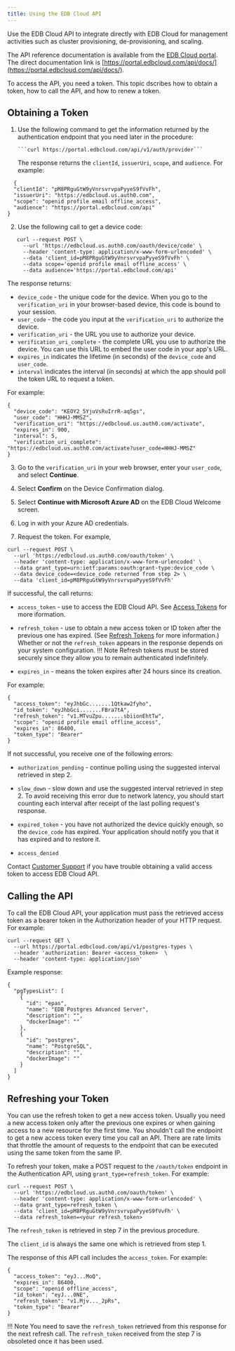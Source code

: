 ```yaml
---
title: Using the EDB Cloud API
---
```


Use the EDB Cloud API to integrate directly with EDB Cloud for management activities such as cluster provisioning, de-provisioning, and scaling.

The API reference documentation is available from the [EDB Cloud portal](https://portal.edbcloud.com). The direct documentation link is [https://portal.edbcloud.com/api/docs/](https://portal.edbcloud.com/api/docs/).

To access the API, you need a token. This topic dscribes how to obtain a token, how to call the API, and how to renew a token.

## Obtaining a Token

1. Use the following command to get the information returned by the authentication endpoint that you need later in the procedure:

       ```curl https://portal.edbcloud.com/api/v1/auth/provider```
    
    The response returns the `clientId`, `issuerUri`, `scope`, and `audience`. For example:
```
  {
  "clientId": "pM8PRguGtW9yVnrsvrvpaPyyeS9fVvFh",
  "issuerUri": "https://edbcloud.us.auth0.com",
  "scope": "openid profile email offline_access",
  "audience": "https://portal.edbcloud.com/api"
}
```


2. Use the following call to get a device code: 
```
   curl --request POST \
     --url 'https://edbcloud.us.auth0.com/oauth/device/code' \
     --header 'content-type: application/x-www-form-urlencoded' \
     --data 'client_id=pM8PRguGtW9yVnrsvrvpaPyyeS9fVvFh' \
     --data scope='openid profile email offline_access' \
     --data audience='https://portal.edbcloud.com/api'
```

The response returns:

- `device_code` - the unique code for the device. When you go to the `verification_uri` in your browser-based device, this code is bound to your session.
- `user_code` - the code you input at the `verification_uri` to authorize the device.
- `verification_uri` - the URL you use to authorize your device.
- `verification_uri_complete` - the complete URL you use to authorize the device. You can use this URL to embed the user code in your app's URL.
- `expires_in` indicates the lifetime (in seconds) of the `device_code` and `user_code`.
- `interval` indicates the interval (in seconds) at which the app should poll the token URL to request a token.

For example: 
```
{
  "device_code": "KEOY2_5YjuVsRuIrrR-aq5gs",
  "user_code": "HHHJ-MMSZ",
  "verification_uri": "https://edbcloud.us.auth0.com/activate",
  "expires_in": 900,
  "interval": 5,
  "verification_uri_complete": "https://edbcloud.us.auth0.com/activate?user_code=HHHJ-MMSZ"
}
```


3. Go to the `verification_uri` in your web browser, enter your `user_code`, and select **Continue**.

4. Select **Confirm** on the Device Confirmation dialog.

5. Select **Continue with Microsoft Azure AD** on the EDB Cloud Welcome screen.

6. Log in with your Azure AD credentials.

7. Request the token. For example, 
```
curl --request POST \
  --url 'https://edbcloud.us.auth0.com/oauth/token' \
  --header 'content-type: application/x-www-form-urlencoded' \
  --data grant_type=urn:ietf:params:oauth:grant-type:device_code \
  --data device_code=<device_code returned from step 2> \
  --data 'client_id=pM8PRguGtW9yVnrsvrvpaPyyeS9fVvFh'
```
If successful, the call returns:
- `access_token` - use to access the EDB Cloud API. See [Access Tokens](https://auth0.com/docs/tokens/access-tokens) for more iformation.

- `refresh_token` - use to obtain a new access token or ID token after the previous one has expired. (See [Refresh Tokens](https://auth0.com/docs/tokens/refresh-tokens) for more information.) Whether or not the `refresh_token` appears in the response depends on your system configuration.
!!! Note
    Refresh tokens must be stored securely since they allow you to remain authenticated indefinitely. 
- `expires_in` - means the token expires after 24 hours since its creation.

For example:
```
{
  "access_token": "eyJhbGc.......1Qtkaw2fyho",
  "id_token": "eyJhbGci.......FBra7tA",
  "refresh_token": "v1.MTvuZpu.......sbiionEhtTw",
  "scope": "openid profile email offline_access",
  "expires_in": 86400,
  "token_type": "Bearer"
}
```


If not successful, you receive one of the following errors:
- `authorization_pending` - continue polling using the suggested interval retrieved in step 2.

- `slow_down` - slow down and use the suggested interval retrieved in step 2. To avoid receiving this error due to network latency, you should start counting each interval after receipt of the last polling request's response.
- `expired_token` - you have not authorized the device quickly enough, so the `device_code` has expired. Your application should notify you that it has expired and to restore it.
- `access_denied` 

Contact [Customer Support](../overview/06_support) if you have trouble obtaining a valid access token to access EDB Cloud API. 

## Calling the API

To call the EDB Cloud API, your application must pass the retrieved access token as a bearer token in the Authorization header of your HTTP request. For example: 

```
curl --request GET \
  --url https://portal.edbcloud.com/api/v1/postgres-types \
  --header 'authorization: Bearer <access_token>  \
  --header 'content-type: application/json'
```

Example response:
```
{
  "pgTypesList": [
    {
      "id": "epas",
      "name": "EDB Postgres Advanced Server",
      "description": "",
      "dockerImage": ""
    },
    {
      "id": "postgres",
      "name": "PostgreSQL",
      "description": "",
      "dockerImage": ""
    }
  ]
}
```


## Refreshing your Token

You can use the refresh token to get a new access token. Usually you need a new access token only after the previous one expires or when gaining access to a new resource for the first time. You shouldn't call the endpoint to get a new access token every time you call an API. There are rate limits that throttle the amount of requests to the endpoint that can be executed using the same token from the same IP. 

To refresh your token, make a POST request to the `/oauth/token` endpoint in the Authentication API, using `grant_type=refresh_token`. For example:

```
curl --request POST \
  --url 'https://edbcloud.us.auth0.com/oauth/token' \
  --header 'content-type: application/x-www-form-urlencoded' \
  --data grant_type=refresh_token \
  --data 'client_id=pM8PRguGtW9yVnrsvrvpaPyyeS9fVvFh' \
  --data refresh_token=<your refresh_token>
```

The `refresh_token` is retrieved in step 7 in the previous procedure. 

The `client_id` is always the same one which is retrieved from step 1.

The response of this API call includes the `access_token`. For example:
```
{
  "access_token": "eyJ...MoQ",
  "expires_in": 86400,
  "scope": "openid offline_access",
  "id_token": "eyJ...0NE",
  "refresh_token": "v1.Mjv..._2pRs",
  "token_type": "Bearer"
}
```

!!! Note
    You need to save the `refresh_token` retrieved from this response for the next refresh call. The `refresh_token` received from the step 7 is obsoleted once it has been used.










